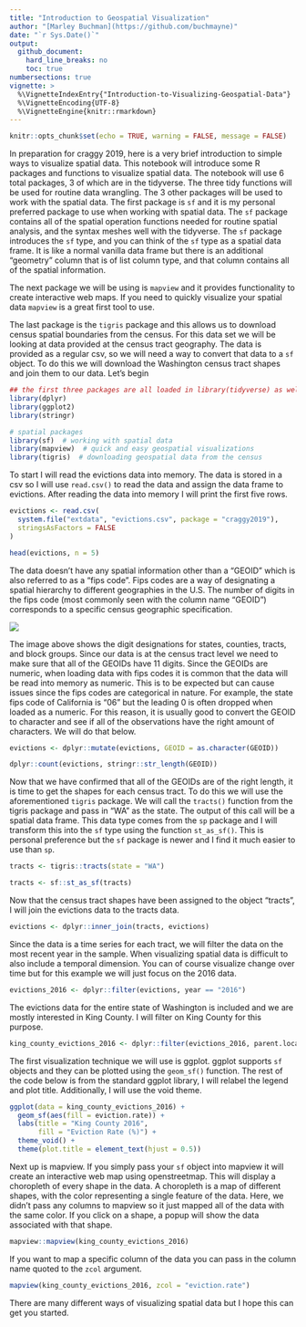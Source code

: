 ```yaml
---
title: "Introduction to Geospatial Visualization"
author: "[Marley Buchman](https://github.com/buchmayne)"
date: "`r Sys.Date()`"
output:
  github_document:
    hard_line_breaks: no
    toc: true
numbersections: true
vignette: >
  %\VignetteIndexEntry{"Introduction-to-Visualizing-Geospatial-Data"}
  %\VignetteEncoding{UTF-8}
  %\VignetteEngine{knitr::rmarkdown}
---
```


```r
knitr::opts_chunk$set(echo = TRUE, warning = FALSE, message = FALSE)
```

In preparation for craggy 2019, here is a very brief introduction to simple ways to visualize spatial data. This notebook will introduce some R packages and functions to visualize spatial data. The notebook will use 6 total packages, 3 of which are in the tidyverse. The three tidy functions will be used for routine data wrangling. The 3 other packages will be used to work with the spatial data. The first package is `sf` and it is my personal preferred package to use when working with spatial data. The `sf` package contains all of the spatial operation functions needed for routine spatial analysis, and the syntax meshes well with the tidyverse. The `sf` package introduces the `sf` type, and you can think of the `sf` type as a spatial data frame. It is like a normal vanilla data frame but there is an additional "geometry" column that is of list column type, and that column contains all of the spatial information. 

The next package we will be using is `mapview` and it provides functionality to create interactive web maps. If you need to quickly visualize your spatial data `mapview` is a great first tool to use. 

The last package is the `tigris` package and this allows us to download census spatial boundaries from the census. For this data set we will be looking at data provided at the census tract geography. The data is provided as a regular csv, so we will need a way to convert that data to a `sf` object. To do this we will download the Washington census tract shapes and join them to our data. Let's begin

```r
## the first three packages are all loaded in library(tidyverse) as well
library(dplyr)
library(ggplot2)
library(stringr)

# spatial packages
library(sf)  # working with spatial data
library(mapview)  # quick and easy geospatial visualizations
library(tigris)  # downloading geospatial data from the census
```

To start I will read the evictions data into memory. The data is stored in a csv so I will use `read.csv()` to read the data and assign the data frame to evictions. After reading the data into memory I will print the first five rows.

```r
evictions <- read.csv(
  system.file("extdata", "evictions.csv", package = "craggy2019"), 
  stringsAsFactors = FALSE
)

head(evictions, n = 5)
```

The data doesn't have any spatial information other than a "GEOID" which is also referred to as a "fips code". Fips codes are a way of designating a spatial hierarchy to different geographies in the U.S. The number of digits in the fips code (most commonly seen with the column name "GEOID") corresponds to a specific census geographic specification.

![](images/FIPS_CODE_IMAGE.png)

The image above shows the digit designations for states, counties, tracts, and block groups. Since our data is at the census tract level we need to make sure that all of the GEOIDs have 11 digits. Since the GEOIDs are numeric, when loading data with fips codes it is common that the data will be read into memory as numeric. This is to be expected but can cause issues since the fips codes are categorical in nature. For example, the state fips code of California is "06" but the leading 0 is often dropped when loaded as a numeric. For this reason, it is usually good to convert the GEOID to character and see if all of the observations have the right amount of characters. We will do that below. 

```r
evictions <- dplyr::mutate(evictions, GEOID = as.character(GEOID))

dplyr::count(evictions, stringr::str_length(GEOID))
```

Now that we have confirmed that all of the GEOIDs are of the right length, it is time to get the shapes for each census tract. To do this we will use the aforementioned `tigris` package. We will call the `tracts()` function from the tigris package and pass in "WA" as the state. The output of this call will be a spatial data frame. This data type comes from the `sp` package and I will transform this into the `sf` type using the function `st_as_sf()`. This is personal preference but the `sf` package is newer and I find it much easier to use than `sp`.

```r
tracts <- tigris::tracts(state = "WA")

tracts <- sf::st_as_sf(tracts)
```

Now that the census tract shapes have been assigned to the object "tracts", I will join the evictions data to the tracts data.

```r
evictions <- dplyr::inner_join(tracts, evictions)
```

Since the data is a time series for each tract, we will filter the data on the most recent year in the sample. When visualizing spatial data is difficult to also include a temporal dimension. You can of course visualize change over time but for this example we will just focus on the 2016 data.

```r
evictions_2016 <- dplyr::filter(evictions, year == "2016")
```

The evictions data for the entire state of Washington is included and we are mostly interested in King County. I will filter on King County for this purpose. 

```r
king_county_evictions_2016 <- dplyr::filter(evictions_2016, parent.location == "King County, Washington")
```

The first visualization technique we will use is ggplot. ggplot supports `sf` objects and they can be plotted using the `geom_sf()` function. The rest of the code below is from the standard ggplot library, I will relabel the legend and plot title. Additionally, I will use the void theme. 

```r
ggplot(data = king_county_evictions_2016) +
  geom_sf(aes(fill = eviction.rate)) +
  labs(title = "King County 2016", 
       fill = "Eviction Rate (%)") +
  theme_void() +
  theme(plot.title = element_text(hjust = 0.5))
```

Next up is mapview. If you simply pass your `sf` object into mapview it will create an interactive web map using openstreetmap. This will display a choropleth of every shape in the data. A choropleth is a map of different shapes, with the color representing a single feature of the data. Here, we didn't pass any columns to mapview so it just mapped all of the data with the same color. If you click on a shape, a popup will show the data associated with that shape.

```r
mapview::mapview(king_county_evictions_2016)
```

If you want to map a specific column of the data you can pass in the column name quoted to the `zcol` argument.

```r
mapview(king_county_evictions_2016, zcol = "eviction.rate")
```

There are many different ways of visualizing spatial data but I hope this can get you started. 
